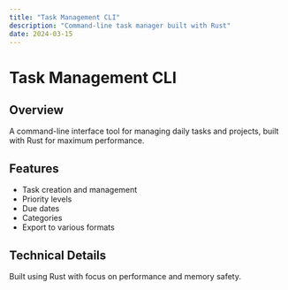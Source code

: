 ```yaml
---
title: "Task Management CLI"
description: "Command-line task manager built with Rust"
date: 2024-03-15
---
```


# Task Management CLI

## Overview

A command-line interface tool for managing daily tasks and projects, built with Rust for maximum performance.

## Features

- Task creation and management
- Priority levels
- Due dates
- Categories
- Export to various formats

## Technical Details

Built using Rust with focus on performance and memory safety.
